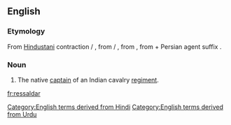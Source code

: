 ==English==

===Etymology===
From [[Hindustani]] contraction {{term|रिसालदार|lang=hi}} / {{term|رسالدار|tr=risāldār|lang=ur}}, from {{term|रिसालादार|lang=hi}} / {{term|رسالہ دار|tr=risāla-dār|lang=ur}}, from {{etyl|fa|en}} {{term|رساله‌دار|tr=resāle-dār|lang=fa}}, from {{etyl|ar|en}} {{term|رسالة|tr=risālä|lang=ar}} + Persian agent suffix {{term|دار|tr=dār|lang=fa}}.

===Noun===
{{en-noun}}

# The native [[captain]] of an Indian cavalry [[regiment]].

[[Category:English terms derived from Hindi]]
[[Category:English terms derived from Urdu]]

[[fr:ressaldar]]